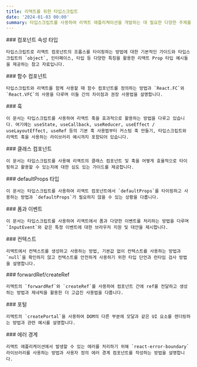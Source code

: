 ```yaml
---
title: 리액트를 위한 타입스크립트
date: '2024-01-03 00:00'
summary: 타입스크립트를 사용하여 리액트 애플리케이션을 개발하는 데 필요한 다양한 주제를 다룹니다.
---
```



<div className="grid grid-cols-1 sm:grid-cols-2 gap-4">
  
  <Card href="/docs/typescript/react/typing-component-props">
    ### 컴포넌트 속성 타입
    
    타입스크립트로 리액트 컴포넌트의 프롭스를 타이핑하는 방법에 대한 기본적인 가이드와 타입스크립트의 `object`, 인터페이스, 타입 등 다양한 특징을 활용한 리액트 Prop 타입 예시들을 제공하는 참고 자료입니다.
  </Card>
  
  <Card href="/docs/typescript/react/function-components">
    ### 함수 컴포넌트
    
    타입스크립트와 리액트를 함께 사용할 때 함수 컴포넌트를 정의하는 방법과 `React.FC`와 `React.VFC`의 사용을 다루며 이들 간의 차이점과 권장 사용법을 설명합니다.
  </Card>
  
  <Card href="/docs/typescript/react/hooks">
    ### 훅
    
    이 문서는 타입스크립트를 사용하여 리액트 훅을 효과적으로 활용하는 방법을 다루고 있습니다. 여기에는 useState, useCallback, useReducer, useEffect / useLayoutEffect, useRef 등의 기본 훅 사용법부터 커스텀 훅 만들기, 타입스크립트와 리액트 훅을 사용하는 라이브러리 예시까지 포함되어 있습니다.
  </Card>
  
  <Card href="/docs/typescript/react/class-components">
    ### 클래스 컴포넌트
    
    이 문서는 타입스크립트를 사용해 리액트의 클래스 컴포넌트 및 훅을 어떻게 효율적으로 타이핑하고 활용할 수 있는지에 대한 심도 있는 가이드를 제공합니다.
  </Card>
  
  <Card href="/docs/typescript/react/typing-defaultprops">
    ### defaultProps 타입
    
    이 문서는 타입스크립트를 사용하여 리액트 컴포넌트에서 `defaultProps`를 타이핑하고 사용하는 방법과 `defaultProps`가 필요하지 않을 수 있는 상황을 다룹니다.
  </Card>
  
  <Card href="/docs/typescript/react/forms-and-events">
    ### 폼과 이벤트
    
    이 문서는 타입스크립트를 사용하여 리액트에서 폼과 다양한 이벤트를 처리하는 방법을 다루며 `InputEvent`와 같은 특정 이벤트에 대한 브라우저 지원 및 대안을 제시합니다.
  </Card>
  
  <Card href="/docs/typescript/react/context">
    ### 컨텍스트
    
    리액트에서 컨텍스트를 생성하고 사용하는 방법, 기본값 없이 컨텍스트를 사용하는 방법과 `null`을 확인하지 않고 컨텍스트를 안전하게 사용하기 위한 타입 단언과 런타임 검사 방법을 설명합니다.
  </Card>
  
  <Card href="/docs/typescript/react/forwardref-and-createref">
    ### forwardRef/createRef
    
    리액트의 `forwardRef`와 `createRef`를 사용하여 컴포넌트 간에 ref를 전달하고 생성하는 방법과 제네릭을 활용한 더 고급진 사용법을 다룹니다.
  </Card>
  
  <Card href="/docs/typescript/react/portals">
    ### 포털
    
    리액트의 `createPortal`을 사용하여 DOM의 다른 부분에 모달과 같은 UI 요소를 렌더링하는 방법과 관련 예시를 설명합니다.
  </Card>
  
  <Card href="/docs/typescript/react/error-boundaries">
    ### 에러 경계
    
    리액트 애플리케이션에서 발생할 수 있는 에러를 처리하기 위해 `react-error-boundary` 라이브러리를 사용하는 방법과 사용자 정의 에러 경계 컴포넌트를 작성하는 방법을 설명합니다.
  </Card>
  
</div>
